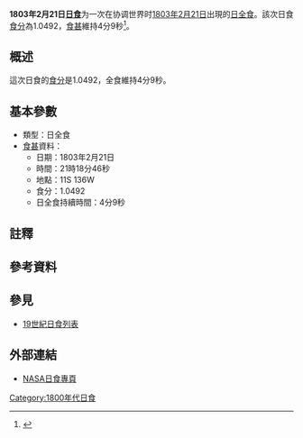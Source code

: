 {{Infobox Solar eclipse
| Year        = 1803
| Month       = 2
| Day         = 21
| Type        = 日全食
| Image       = SE1803Feb21T.png
| Image size  = 200px
| Image intro = 1803年2月21日日全食路徑圖
  <!--   日食資料   -->
| Gamma       = -0.0075
| Mag         = 1.0492
| Saros       = [[日食沙羅週期127|127]]
| Saros total = 
| Saros seq   = 
  <!--     食甚     -->
| Duration    = 4分9秒
| Location    = 
| Coords      = 
| Width       = 163公里
  <!--   開始時間   -->
| Partial     = 
| Start type  = 
| Centre      = 
| Greatest    = 21:18:46
  <!--     倒數     -->
| hour        = 21
| minute      = 18
| second      = 46
| Duration_s  = 
}}
'''1803年2月21日[[日食|日食]]'''为一次在协调世界时[[1803年|1803年]][[2月21日|2月21日]]出現的[[日全食|日全食]]。該次日食[[食分|食分]]為1.0492，[[食甚|食甚]]維持4分9秒<ref name="nasa_catalog_list">{{cite web |url=http://eclipse.gsfc.nasa.gov/SEcat5/SE1801-1900.html |title=Catalog of Solar Eclipses: 1801 to 1900 |language=en |publisher=[[NASA|NASA]] |accessdate=2009-07-26 |archiveurl=https://web.archive.org/web/20150112204733/http://eclipse.gsfc.nasa.gov/SEcat5/SE1801-1900.html |archivedate=2015-01-12 |deadurl=no }}</ref>。

== 概述 ==
這次日食的[[食分|食分]]是1.0492，全食維持4分9秒。

== 基本參數 ==
{{NoteUTC}}
* 類型：日全食
*[[食甚|食甚]]資料：
** 日期：1803年2月21日
** 時間：21時18分46秒 
** 地點：11S 136W
** 食分：1.0492
** 日全食持續時間：4分9秒

== 註釋 ==
{{NoteFoot}}

== 參考資料 ==
{{reflist}}

== 參見 ==
{{日食主題}}
* [[19世紀日食列表|19世紀日食列表]]

== 外部連結 ==
* [http://eclipse.gsfc.nasa.gov/solar.html NASA日食專頁]{{Wayback|url=http://eclipse.gsfc.nasa.gov/solar.html |date=20190108200537 }}{{en icon}}

{{日食}}

[[Category:1800年代日食|Category:1800年代日食]]

{{Eclipse-stub}}